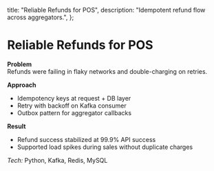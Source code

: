   title: "Reliable Refunds for POS",
  description: "Idempotent refund flow across aggregators.",
};

# Reliable Refunds for POS

**Problem**  
Refunds were failing in flaky networks and double-charging on retries.

**Approach**

- Idempotency keys at request + DB layer
- Retry with backoff on Kafka consumer
- Outbox pattern for aggregator callbacks

**Result**

- Refund success stabilized at 99.9% API success
- Supported load spikes during sales without duplicate charges

_Tech:_ Python, Kafka, Redis, MySQL
